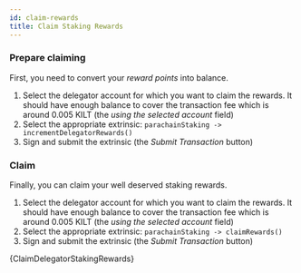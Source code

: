 ```yaml
---
id: claim-rewards
title: Claim Staking Rewards
---
```




<div className="nested-tab">
<Tabs
  groupId="rewards-apps-code"
  defaultValue="polkadot-apps"
>
<TabItem value="polkadot-apps" label="Polkadot Apps" attributes={{'data-value': 'magenta'}}>

### Prepare claiming

First, you need to convert your _reward points_ into balance.

1. Select the delegator account for which you want to claim the rewards. It should have enough balance to cover the transaction fee which is around 0.005 KILT (the *using the selected account* field)
2. Select the appropriate extrinsic: `parachainStaking -> incrementDelegatorRewards()`
3. Sign and submit the extrinsic (the *Submit Transaction* button)

<!-- TODO: Add screenshot -->

### Claim

Finally, you can claim your well deserved staking rewards.

1. Select the delegator account for which you want to claim the rewards. It should have enough balance to cover the transaction fee which is around 0.005 KILT (the *using the selected account* field)
2. Select the appropriate extrinsic: `parachainStaking -> claimRewards()`
3. Sign and submit the extrinsic (the *Submit Transaction* button)
<!-- TODO: Add screenshot -->

</TabItem>
<TabItem value="polkadot-js" label="Polkadot JS" attributes={{'data-value': 'magenta'}}>

<CodeBlock className="language-ts">
    {ClaimDelegatorStakingRewards}
</CodeBlock>

</TabItem>
</Tabs>
</div>
